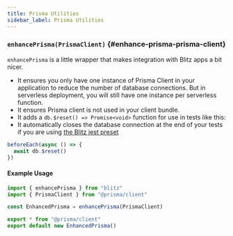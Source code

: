 ```yaml
---
title: Prisma Utilities
sidebar_label: Prisma Utilities
---
```


### `enhancePrisma(PrismaClient)` {#enhance-prisma-prisma-client}

`enhancePrisma` is a little wrapper that makes integration with Blitz apps
a bit nicer.

- It ensures you only have one instance of Prisma Client in your
  application to reduce the number of database connections. But in
  serverless deployment, you will still have one instance per serverless
  function.
- It ensures Prisma client is not used in your client bundle.
- It adds a `db.$reset() => Promise<void>` function for use in tests like
  this:
- It automatically closes the database connection at the end of your tests
  if you are using [the Blitz jest preset](./testing)

```ts
beforeEach(async () => {
  await db.$reset()
})
```

#### Example Usage

```ts
import { enhancePrisma } from "blitz"
import { PrismaClient } from "@prisma/client"

const EnhancedPrisma = enhancePrisma(PrismaClient)

export * from "@prisma/client"
export default new EnhancedPrisma()
```

